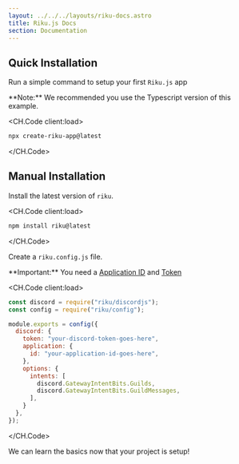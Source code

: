 ```yaml
---
layout: ../../../layouts/riku-docs.astro
title: Riku.js Docs
section: Documentation
---
```



## Quick Installation

Run a simple command to setup your first `Riku.js` app

<span class="tiny">
  **Note:** We recommended you use the Typescript version of this example.
</span>

<CH.Code client:load>
```powershell Terminal 
npx create-riku-app@latest
````
</CH.Code>

## Manual Installation

Install the latest version of `riku`.

<CH.Code client:load>
```powershell Terminal
npm install riku@latest
````

</CH.Code>

Create a `riku.config.js` file.

<span class="tiny">
  **Important:** You need a <u>Application ID</u> and <u>Token</u>
</span>

<CH.Code client:load>
```js riku.config.js 
const discord = require("riku/discordjs");
const config = require("riku/config");

module.exports = config({
  discord: {
    token: "your-discord-token-goes-here",
    application: {
      id: "your-application-id-goes-here",
    },
    options: {
      intents: [
        discord.GatewayIntentBits.Guilds,
        discord.GatewayIntentBits.GuildMessages,
      ],
    }
  },
});

```

</CH.Code>

<Next>We can learn the basics now that your project is setup!</Next>
<Next next="Basics" />
```
